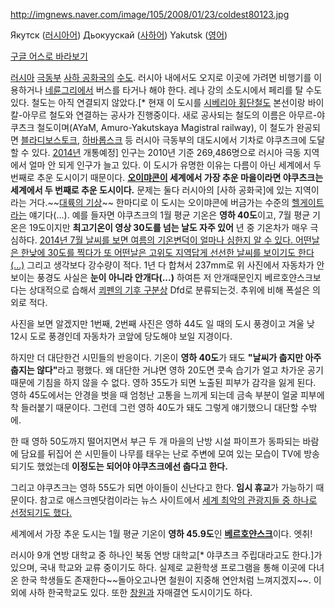 http://imgnews.naver.com/image/105/2008/01/23/coldest80123.jpg

Якутск ([[러시아어]])
Дьокуускай ([[사하어]])
Yakutsk ([[영어]])

[http://maps.google.co.kr/maps?q=%D0%AF%D0%BA%D1%83%D1%82%D1%81%D0%BA&hl=ko&ie=UTF8&ll=62.037148,129.729996&spn=0.03268,0.073214&sll=67.498059,133.190689&sspn=0.213386,0.585709&t=h&hnear=%EC%95%BC%EC%BF%A0%EC%B8%A0%ED%81%AC+%EC%82%AC%ED%95%98+%EA%B3%B5%ED%99%94%EA%B5%AD+%EB%9F%AC%EC%8B%9C%EC%95%84&z=14 구글 어스로 바라보기]

[[러시아]] [[극동]]부 [[사하 공화국]]의 [[수도]]. 러시아 내에서도 오지로 이곳에 가려면 비행기를 이용하거나 [[네륜그리]]에서 버스를 타거나 해야 한다. 레나 강의 소도시에서 페리를 탈 수도 있다. 철도는 아직 연결되지 않았다.[* 현재 이 도시를 [[시베리아 횡단철도]] 본선이랑 바이칼-아무르 철도와 연결하는 공사가 진행중이다. 새로 공사되는 철도의 이름은 아무르-야쿠츠크 철도이며(AYaM, Amuro-Yakutskaya Magistral railway), 이 철도가 완공되면 [[블라디보스토크]], [[하바롭스크]] 등 러시아 극동부의 대도시에서 기차로 야쿠츠크에 도달할 수 있다. [[2014년]] 개통예정]   인구는 2010년 기준 269,486명으로 러시아 극동 지역에서 얼마 안 되게 인구가 늘고 있다. 이 도시가 유명한 이유는 다름이 아닌 세계에서 두 번째로 추운 도시이기 때문이다. '''[[오이먀콘]]이 세계에서 가장 추운 마을이라면 야쿠츠크는 세계에서 두 번째로 추운 도시이다.''' 문제는 둘다 러시아의 [사하 공화국]에 있는 지역이라는 거다.~~[[대륙의 기상]]~~ 한마디로 이 도시는 오이먀콘에 버금가는 수준의 [[헬게이트]]라는 얘기다(...). 예를 들자면 야쿠츠크의 1월 평균 기온은 '''영하 40도'''이고, 7월 평균 기온은 19도이지만 '''최고기온이 영상 30도를 넘는 날도 자주 있어''' 년 중 기온차가 매우 극심하다. [http://www.accuweather.com/en/ru/yakutsk/290150/july-weather/290150 2014년 7월 날씨를 보면 여름의 기온변덕이 얼마나 심한지 알 수 있다. 어떤날은 한낮에 30도를 찍다가 또 어떤날은 고위도 지역답게 선선한 날씨를 보이기도 한다(...)] 그리고 생각보다 강수량이 적다. 1년 다 합쳐서 237mm로 위 사진에서 자동차가 안보이는 풍경도 사실은 '''눈이 아니라 안개다(...)''' 하여튼 저 안개때문인지 베르호얀스크보다는 상대적으로 습해서 [[쾨펜의 기후 구분]]상 Dfd로 분류되는것. 추위에 비해 폭설은 의외로 적다.

사진을 보면 알겠지만 1번째, 2번째 사진은 영하 44도 일 때의 도시 풍경이고 겨울 낮 12시 도로 풍경인데 자동차가 코앞에 당도해야 보일 지경이다.

하지만 더 대단한건 시민들의 반응이다. 기온이 '''영하 40도'''가 돼도 '''"날씨가 춥지만 아주 춥지는 않다"'''라고 평했다. 왜 대단한 거냐면 영하 20도면 콧속 습기가 얼고 차가운 공기 때문에 기침을 하지 않을 수 없다. 영하 35도가 되면 노출된 피부가 감각을 잃게 된다. 영하 45도에서는 안경을 벗을 때 엄청난 고통을 느끼게 되는데 금속 부분이 얼굴 피부에 착 들러붙기 때문이다. 그런데 그런 영하 40도가 돼도 그렇게 얘기했으니 대단할 수밖에. 

한 때 영하 50도까지 떨어지면서 부근 두 개 마을의 난방 시설 파이프가 동파되는 바람에 담요를 뒤집어 쓴 시민들이 나무를 태우는 난로 주변에 모여 있는 모습이 TV에 방송되기도 했었는데 '''이정도는 되어야 야쿠츠크에선 춥다고 한다.'''

그리고 야쿠츠크는 영하 55도가 되면 아이들이 신난다고 한다. '''임시 휴교'''가 가능하기 때문이다. 참고로 애스크멘닷컴이라는 뉴스 사이트에서 [http://news.naver.com/main/read.nhn?mode=LSD&mid=sec&sid1=103&oid=003&aid=0002132237 세계 최악의 관광지들 중 하나로 선정되기도 했다.]

세계에서 가장 추운 도시는 1월 평균 기온이 '''영하 45.9도'''인 '''[[베르호얀스크]]'''이다. 엣취!

러시아 9개 연방 대학교 중 하나인 북동 연방 대학교[* 야쿠츠크 주립대라고도 한다.]가 있으며, 국내 학교와 교류 중이기도 하다. 실제로 교환학생 프로그램을 통해 이곳에 다녀온 한국 학생들도 존재한다~~돌아오고나면 철원이 지중해 연안처럼 느껴지겠지~~. 이외에 사하 한국학교도 있다. 또한 [[창원]]과 자매결연 도시이기도 하다.

